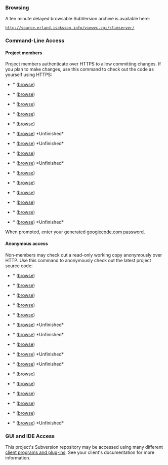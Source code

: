 ===Browsing===
A ten minute delayed browsable SubVersion archive is available here:
 http://source.erland.isaksson.info/viewvc.cgi/slimserver/
===Command-Line Access===
====Project members====
Project members authenticate over HTTPS to allow committing changes.
If you plan to make changes, use this command to check out the code as yourself using HTTPS:

*{{{Custom Browse}}}* ([http://code.google.com/p/erlandplugins/source/browse/CustomBrowse/trunk/src browse])
 {{{svn checkout https://erlandplugins.googlecode.com/svn/CustomBrowse/trunk CustomBrowse --username yourgooglecodeid}}}

*{{{Custom Scan}}}* ([http://code.google.com/p/erlandplugins/source/browse/CustomScan/trunk/src browse])
 {{{svn checkout https://erlandplugins.googlecode.com/svn/CustomScan/trunk CustomScan --username yourgooglecodeid}}}

*{{{Custom Skip}}}* ([http://code.google.com/p/erlandplugins/source/browse/CustomSkip/trunk/src browse])
 {{{svn checkout https://erlandplugins.googlecode.com/svn/CustomSkip/trunk CustomSkip --username yourgooglecodeid}}}

*{{{Database Query}}}* ([http://code.google.com/p/erlandplugins/source/browse/DatabaseQuery/trunk/src browse])
 {{{svn checkout https://erlandplugins.googlecode.com/svn/DatabaseQuery/trunk DatabaseQuery --username yourgooglecodeid}}}

*{{{Dynamic Playlist}}}* ([http://code.google.com/p/erlandplugins/source/browse/DynamicPlayList/trunk/src browse])
 {{{svn checkout https://erlandplugins.googlecode.com/svn/DynamicPlayList/trunk DynamicPlayList --username yourgooglecodeid}}}

*{{{iPod}}}* ([http://code.google.com/p/erlandplugins/source/browse/iPod/trunk/src browse]) *Unfinished*
 {{{svn checkout https://erlandplugins.googlecode.com/svn/iPod/trunk iPod --username yourgooglecodeid}}}

*{{{MediaMonkey}}}* ([http://code.google.com/p/erlandplugins/source/browse/MediaMonkey/trunk/src browse]) *Unfinished*
 {{{svn checkout https://erlandplugins.googlecode.com/svn/MediaMonkey/trunk MediaMonkey --username yourgooglecodeid}}}

*{{{Multi Library}}}* ([http://code.google.com/p/erlandplugins/source/browse/MultiLibrary/trunk/src browse])
 {{{svn checkout https://erlandplugins.googlecode.com/svn/MultiLibrary/trunk MultiLibrary --username yourgooglecodeid}}}

*{{{Portable Sync}}}* ([http://code.google.com/p/erlandplugins/source/browse/PortableSync/trunk/src browse]) *Unfinished*
 {{{svn checkout https://erlandplugins.googlecode.com/svn/PortableSync/trunk PortableSync --username yourgooglecodeid}}}

*{{{Random Playlist}}}* ([http://code.google.com/p/erlandplugins/source/browse/RandomPlayList/trunk/src browse])
 {{{svn checkout https://erlandplugins.googlecode.com/svn/RandomPlayList/trunk RandomPlayList --username yourgooglecodeid}}}

*{{{Remove Played Songs}}}* ([http://code.google.com/p/erlandplugins/source/browse/RemovePlayedSongs/trunk/src browse])
 {{{svn checkout https://erlandplugins.googlecode.com/svn/RemovePlayedSongs/trunk RemovePlayedSongs --username yourgooglecodeid}}}

*{{{SQL Playlist}}}* ([http://code.google.com/p/erlandplugins/source/browse/SQLPlayList/trunk/src browse])
 {{{svn checkout https://erlandplugins.googlecode.com/svn/SQLPlayList/trunk SQLPlayList --username yourgooglecodeid}}}

*{{{Title Switcher}}}* ([http://code.google.com/p/erlandplugins/source/browse/TitleSwitcher/trunk/src browse])
 {{{svn checkout https://erlandplugins.googlecode.com/svn/TitleSwitcher/trunk TitleSwitcher --username yourgooglecodeid}}}

*{{{TrackStat}}}* ([http://code.google.com/p/erlandplugins/source/browse/TrackStat/trunk/src browse])
 {{{svn checkout https://erlandplugins.googlecode.com/svn/TrackStat/trunk TrackStat --username yourgooglecodeid}}}

*{{{TrackStat Playlist}}}* ([http://code.google.com/p/erlandplugins/source/browse/TrackStatPlaylist/trunk/src browse]) *Unfinished*
 {{{svn checkout https://erlandplugins.googlecode.com/svn/TrackStatPlaylist/trunk TrackStatPlaylist --username yourgooglecodeid}}}

When prompted, enter your generated [http://code.google.com/hosting/settings googlecode.com password].

====Anonymous access====
Non-members may check out a read-only working copy anonymously over HTTP.
Use this command to anonymously check out the latest project source code:

*{{{Custom Browse}}}* ([http://code.google.com/p/erlandplugins/source/browse/CustomBrowse/trunk/src browse])
 {{{svn checkout http://erlandplugins.googlecode.com/svn/CustomBrowse/trunk CustomBrowse}}}

*{{{Custom Scan}}}* ([http://code.google.com/p/erlandplugins/source/browse/CustomScan/trunk/src browse])
 {{{svn checkout http://erlandplugins.googlecode.com/svn/CustomScan/trunk CustomScan}}}

*{{{Custom Skip}}}* ([http://code.google.com/p/erlandplugins/source/browse/CustomSkip/trunk/src browse])
 {{{svn checkout http://erlandplugins.googlecode.com/svn/CustomSkip/trunk CustomSkip}}}

*{{{Database Query}}}* ([http://code.google.com/p/erlandplugins/source/browse/DatabaseQuery/trunk/src browse])
 {{{svn checkout http://erlandplugins.googlecode.com/svn/DatabaseQuery/trunk DatabaseQuery}}}

*{{{Dynamic Playlist}}}* ([http://code.google.com/p/erlandplugins/source/browse/DynamicPlayList/trunk/src browse])
 {{{svn checkout http://erlandplugins.googlecode.com/svn/DynamicPlayList/trunk DynamicPlayList}}}

*{{{iPod}}}* ([http://code.google.com/p/erlandplugins/source/browse/iPod/trunk/src browse]) *Unfinished*
 {{{svn checkout http://erlandplugins.googlecode.com/svn/iPod/trunk iPod}}}

*{{{MediaMonkey}}}* ([http://code.google.com/p/erlandplugins/source/browse/MediaMonkey/trunk/src browse]) *Unfinished*
 {{{svn checkout http://erlandplugins.googlecode.com/svn/MediaMonkey/trunk MediaMonkey}}}

*{{{Multi Library}}}* ([http://code.google.com/p/erlandplugins/source/browse/MultiLibrary/trunk/src browse])
 {{{svn checkout http://erlandplugins.googlecode.com/svn/MultiLibrary/trunk MultiLibrary}}}

*{{{iPod}}}* ([http://code.google.com/p/erlandplugins/source/browse/iPod/trunk/src browse]) *Unfinished*
 {{{svn checkout http://erlandplugins.googlecode.com/svn/iPod/trunk iPod}}}

*{{{Portable Sync}}}* ([http://code.google.com/p/erlandplugins/source/browse/PortableSync/trunk/src browse]) *Unfinished*
 {{{svn checkout http://erlandplugins.googlecode.com/svn/PortableSync/trunk PortableSync}}}

*{{{Random Playlist}}}* ([http://code.google.com/p/erlandplugins/source/browse/RandomPlayList/trunk/src browse])
 {{{svn checkout http://erlandplugins.googlecode.com/svn/RandomPlayList/trunk RandomPlayList}}}

*{{{Remove Played Songs}}}* ([http://code.google.com/p/erlandplugins/source/browse/RemovePlayedSongs/trunk/src browse])
 {{{svn checkout http://erlandplugins.googlecode.com/svn/RemovePlayedSongs/trunk RemovePlayedSongs}}}

*{{{SQL Playlist}}}* ([http://code.google.com/p/erlandplugins/source/browse/SQLPlayList/trunk/src browse])
 {{{svn checkout http://erlandplugins.googlecode.com/svn/SQLPlayList/trunk SQLPlayList}}}

*{{{Title Switcher}}}* ([http://code.google.com/p/erlandplugins/source/browse/TitleSwitcher/trunk/src browse])
 {{{svn checkout http://erlandplugins.googlecode.com/svn/TitleSwitcher/trunk TitleSwitcher}}}

*{{{TrackStat}}}* ([http://code.google.com/p/erlandplugins/source/browse/TrackStat/trunk/src browse])
 {{{svn checkout http://erlandplugins.googlecode.com/svn/TrackStat/trunk TrackStat}}}

*{{{TrackStat Playlist}}}* ([http://code.google.com/p/erlandplugins/source/browse/TrackStatPlaylist/trunk/src browse]) *Unfinished*
 {{{svn checkout http://erlandplugins.googlecode.com/svn/TrackStatPlaylist/trunk TrackStatPlaylist}}}

===GUI and IDE Access===

This project's Subversion repository may be accessed using many different [http://subversion.tigris.org/links.html#clients client programs and plug-ins]. See your client's documentation for more information.